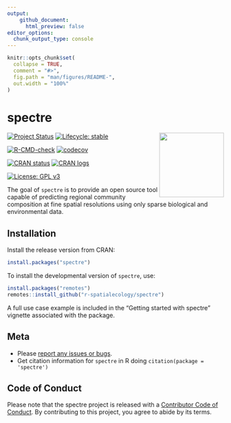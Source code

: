 ```yaml
---
output: 
    github_document:
      html_preview: false
editor_options: 
  chunk_output_type: console
---
```


<!-- README.md is generated from README.Rmd. Please edit that file -->

```r
knitr::opts_chunk$set(
  collapse = TRUE,
  comment = "#>",
  fig.path = "man/figures/README-",
  out.width = "100%"
)
```

# spectre

<a href='https://r-spatialecology.github.io/spectre/'><img src='man/figures/logo.png' align="right" width="150" /></a>

<!-- badges: start -->

[![Project Status](https://www.repostatus.org/badges/latest/active.svg)](https://www.repostatus.org/#active)
[![Lifecycle: stable](https://img.shields.io/badge/lifecycle-stable-brightgreen.svg)](https://lifecycle.r-lib.org/articles/stages.html#stable)

[![R-CMD-check](https://github.com/r-spatialecology/spectre/actions/workflows/r-cmd-check.yml/badge.svg)](https://github.com/r-spatialecology/spectre/actions/workflows/r-cmd-check.yml)
[![codecov](https://codecov.io/gh/r-spatialecology/spectre/branch/main/graph/badge.svg?token=6xoTj9a1ci)](https://codecov.io/gh/r-spatialecology/spectre)

[![CRAN status](https://www.r-pkg.org/badges/version/spectre)](https://CRAN.R-project.org/package=spectre)
[![CRAN logs](https://cranlogs.r-pkg.org/badges/grand-total/spectre)](https://CRAN.R-project.org/package=spectre)

[![License: GPL v3](https://img.shields.io/badge/License-GPLv3-blue.svg)](https://www.gnu.org/licenses/gpl-3.0) 
<!-- badges: end -->

The goal of `spectre` is to provide an open source tool capable of predicting regional community composition at fine spatial resolutions using only sparse biological and environmental data. 

## Installation

Install the release version from CRAN:

```r
install.packages("spectre")
```

To install the developmental version of `spectre`, use:
```r
install.packages("remotes")
remotes::install_github("r-spatialecology/spectre")
```

A full use case example is included in the "Getting started with spectre" vignette associated with the package.

## Meta
- Please [report any issues or bugs](https://github.com/r-spatialecology/spectre/issues/new).
- Get citation information for `spectre` in R doing `citation(package = 'spectre')`

## Code of Conduct

Please note that the spectre project is released with a [Contributor Code of Conduct](https://contributor-covenant.org/version/2/0/CODE_OF_CONDUCT.html). By contributing to this project, you agree to abide by its terms.